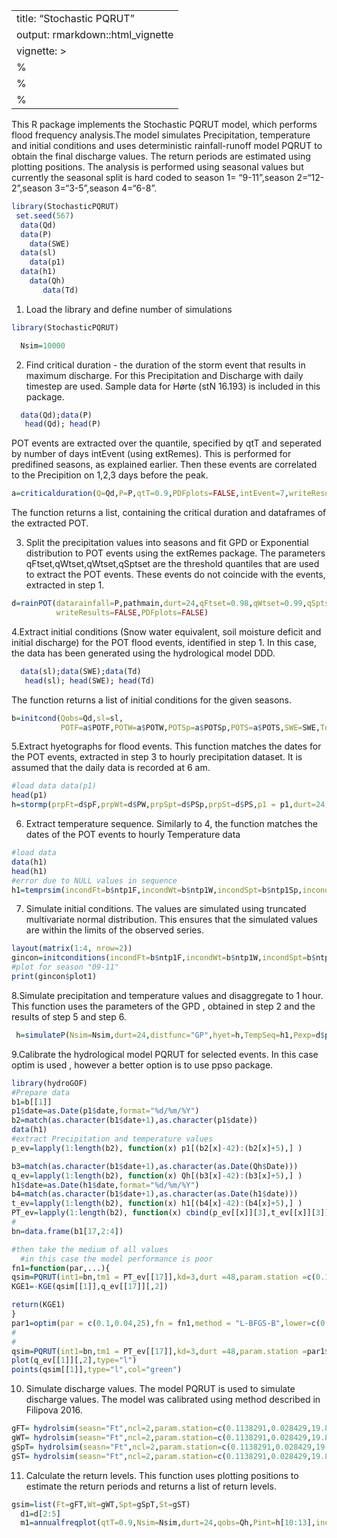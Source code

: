 
---
title: "Stochastic PQRUT"
output: rmarkdown::html_vignette
vignette: >
  %\VignetteIndexEntry{Stochastic PQRUT}
  %\VignetteEngine{knitr::rmarkdown}
  %\VignetteEncoding{UTF-8}
---
This R package implements the Stochastic PQRUT model, which performs flood frequency analysis.The model simulates Precipitation, temperature  and initial conditions and uses deterministic rainfall-runoff model PQRUT to obtain the final discharge values. The return periods are estimated using plotting positions. The analysis is performed using seasonal values but currently the seasonal split is hard coded to season 1= "9-11",season 2="12-2",season 3="3-5",season 4="6-8".

```r
library(StochasticPQRUT)
 set.seed(567)
  data(Qd)
  data(P)
    data(SWE)
  data(sl)  
    data(p1)
  data(h1)
    data(Qh)
       data(Td)
```

1. Load the library and define number of simulations
```r
library(StochasticPQRUT)

  Nsim=10000
```


2. Find critical duration - the duration of the storm event that results in maximum discharge. For this Precipitation and Discharge with  daily timestep are used. Sample data for Hørte (stN 16.193) is included in this package.
```r
  data(Qd);data(P)
   head(Qd); head(P)
```

POT events are extracted over the quantile, specified by qtT and seperated by number of days intEvent (using extRemes). This is performed for predifined seasons, as explained earlier. Then these events are correlated to the Precipition on 1,2,3 days before the peak. 
```r
a=criticalduration(Q=Qd,P=P,qtT=0.9,PDFplots=FALSE,intEvent=7,writeResults=FALSE)
```

The function returns a list, containing the critical duration and dataframes of the extracted POT. 


3. Split the precipitation values into seasons and fit GPD or Exponential distribution to POT events using the extRemes package. The parameters qFtset,qWtset,qWtset,qSptset are the threshold quantiles that are used to extract the POT events. These events do not coincide with the events, extracted in step 1.
```r

d=rainPOT(datarainfall=P,pathmain,durt=24,qFtset=0.98,qWtset=0.99,qSptset=0.99,qStset=0.98,distfunc="GP",
          writeResults=FALSE,PDFplots=FALSE)
```

4.Extract initial conditions (Snow water equivalent, soil moisture deficit and initial discharge) for the POT flood events, identified in step 1. In this case, the data has been generated using the hydrological model DDD. 

```r
  data(sl);data(SWE);data(Td)
   head(sl); head(SWE); head(Td)
```



The function returns a list of initial conditions  for the given seasons.
```r

b=initcond(Qobs=Qd,sl=sl,
           POTF=a$POTF,POTW=a$POTW,POTSp=a$POTSp,POTS=a$POTS,SWE=SWE,Td=Td,durt=a$d,PDFplots=FALSE,writeResults=FALSE)

```

5.Extract hyetographs for flood events. This function matches the dates for the POT events, extracted in step 3 to  hourly precipitation dataset. It is assumed that the daily data is recorded at 6 am.
```r
#load data data(p1)
head(p1)
h=stormp(prpFt=d$pF,prpWt=d$PW,prpSpt=d$PSp,prpSt=d$PS,p1 = p1,durt=24,writeResults=FALSE,PDFplots=FALSE)
```

6. Extract temperature sequence. Similarly to 4, the function matches the dates of the POT events to hourly Temperature data
```r
#load data
data(h1)
head(h1)
#error due to NULL values in sequence
h1=temprsim(incondFt=b$ntp1F,incondWt=b$ntp1W,incondSpt=b$ntp1Sp,incondSt=b$ntp1S,durt=24,tm=h1,writeResults=FALSE,PDFplots=FALSE)
```

7. Simulate initial conditions. The values are simulated using truncated multivariate normal distribution. This ensures that the  simulated values are within the limits of the observed series. 
```r
layout(matrix(1:4, nrow=2))
gincon=initconditions(incondFt=b$ntp1F,incondWt=b$ntp1W,incondSpt=b$ntp1Sp,incondSt=b$ntp1S, Nsim=Nsim,durt=a$d,writeResults=FALSE,PDFplots=FALSE)
#plot for season "09-11"
print(gincon$plot1)
```

8.Simulate precipitation and temperature values and disaggregate to 1 hour. This function uses the parameters of the GPD , obtained in step 2 and the results of step 5 and step 6.
```r
 h=simulateP(Nsim=Nsim,durt=24,distfunc="GP",hyet=h,TempSeq=h1,Pexp=d$par,writeResults=FALSE,PDFplots=FALSE)
```

9.Calibrate the hydrological model PQRUT for selected events. In this case optim is used , however a better option is to use ppso package.

```r
library(hydroGOF)
#Prepare data
b1=b[[1]]
p1$date=as.Date(p1$date,format="%d/%m/%Y")
b2=match(as.character(b1$date+1),as.character(p1$date))
data(h1)
#extract Precipitation and temperature values
p_ev=lapply(1:length(b2), function(x) p1[(b2[x]-42):(b2[x]+5),] )

b3=match(as.character(b1$date+1),as.character(as.Date(Qh$Date)))
q_ev=lapply(1:length(b2), function(x) Qh[(b3[x]-42):(b3[x]+5),] )
h1$date=as.Date(h1$date,format="%d/%m/%Y")
b4=match(as.character(b1$date+1),as.character(as.Date(h1$date)))
t_ev=lapply(1:length(b2), function(x) h1[(b4[x]-42):(b4[x]+5),] )
PT_ev=lapply(1:length(b2), function(x) cbind(p_ev[[x]][3],t_ev[[x]][3]))
# 
bn=data.frame(b1[17,2:4])

#then take the medium of all values
  #in this case the model performance is poor
fn1=function(par,...){
qsim=PQRUT(int1=bn,tm1 = PT_ev[[17]],kd=3,durt =48,param.station =c(0.1,0.04,25),Area1 = 157, snpSpt=0.3,ttsnow=-3,Tmax=0.5,Tmin=0.5 )
KGE1=-KGE(qsim[[1]],q_ev[[17]][,2])

return(KGE1)
}
par1=optim(par = c(0.1,0.04,25),fn = fn1,method = "L-BFGS-B",lower=c(0.01,0.01,1),upper = c(0.5,0.5,100))
# 
# 
qsim=PQRUT(int1=bn,tm1 = PT_ev[[17]],kd=3,durt =48,param.station =par1$par,Area1 = 157, snpSpt=0.3,ttsnow=-3,Tmax=0.5,Tmin=0.5)
plot(q_ev[[1]][,2],type="l")
points(qsim[[1]],type="l",col="green")


```



10. Simulate discharge values. The model PQRUT is used to simulate discharge values. The model was calibrated using method described in Filipova 2016.
```r

gFT= hydrolsim(seasn="Ft",ncl=2,param.station=c(0.1138291,0.028429,19.85680),Nsim=Nsim,int1=gincon$SWEFt,Pt=as.matrix(h[[1]]),E=h[[5]],durt=24,Area1=157,kd=2.8,snpSpt=0.3,ttsnow=-1,Tmax=0.5,Tmin=0.5,writeResults=FALSE,PDFplots=FALSE)
gWT= hydrolsim(seasn="Ft",ncl=2,param.station=c(0.1138291,0.028429,19.85680),Nsim=Nsim,int1=gincon$SWEFt,Pt=as.matrix(h[[2]]),E=h[[6]],durt=24,Area1=157,kd=2.8,snpSpt=0.3,ttsnow=-1,Tmax=0.5,Tmin=0.5,writeResults=FALSE,PDFplots=FALSE)
gSpT= hydrolsim(seasn="Ft",ncl=2,param.station=c(0.1138291,0.028429,19.85680),Nsim=Nsim,int1=gincon$SWEFt,Pt=as.matrix(h[[3]]),E=h[[7]],durt=24,Area1=157,kd=2.8,snpSpt=0.3,ttsnow=-1,Tmax=0.5,Tmin=0.5,writeResults=FALSE,PDFplots=FALSE)
gST= hydrolsim(seasn="Ft",ncl=2,param.station=c(0.1138291,0.028429,19.85680),Nsim=Nsim,int1=gincon$SWEFt,Pt=as.matrix(h[[4]]),E=h[[8]],durt=24,Area1=157,kd=2.8,snpSpt=0.3,ttsnow=-1,Tmax=0.5,Tmin=0.5,writeResults=FALSE,PDFplots=FALSE)

```

11. Calculate the return levels. This function uses plotting positions to estimate the return periods and returns a list of return levels.
```r

gsim=list(Ft=gFT,Wt=gWT,Spt=gSpT,St=gST)
  d1=d[2:5]
  m1=annualfreqplot(qtT=0.9,Nsim=Nsim,durt=24,qobs=Qh,Pint=h[10:13],incond=gincon,nsy=d1,Qsim=gsim,writeResults=FALSE,PDFplots=FALSE)
```

